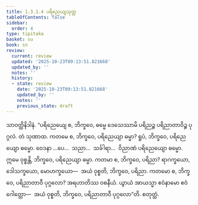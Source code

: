 ```yaml
---
title: 1.3.1.4 ပရိညေယျသုတ္တ
tableOfContents: false
sidebar:
  order: 4
type: tipitaka
basket: su
book: sn
review:
  current: review
  updated: '2025-10-23T09:13:51.821668'
  updated_by: ''
  notes: ''
  history:
  - state: review
    date: '2025-10-23T09:13:51.821668'
    updated_by: ''
    notes: ''
    previous_state: draft
---
```



<ReviewStatus review={frontmatter.review} showDetails={true} />

<HypothesisAnnotation frontmatter={frontmatter} />

<DynamicBreadcrumb />

<Division number="106" book="sn" e="ch" v="18" p="296">

<Paragraph number="664" book="sn">
သာဝတ္ထိနိဒါနံ. “ပရိညေယျေ စ, ဘိက္ခဝေ, ဓမ္မေ ဒေသေဿာမိ ပရိညဉ္စ ပရိညာတာဝိဉ္စ ပုဂ္ဂလံ. တံ သုဏာထ. ကတမေ စ, ဘိက္ခဝေ, ပရိညေယျာ ဓမ္မာ? ရူပံ, ဘိက္ခဝေ, ပရိညေယျော ဓမ္မော. ဝေဒနာ …ပေ…  သညာ…  သင်္ခါရာ…  ဝိညာဏံ ပရိညေယျော ဓမ္မော. ဣမေ ဝုစ္စန္တိ, ဘိက္ခဝေ, ပရိညေယျာ ဓမ္မာ. ကတမာ စ, ဘိက္ခဝေ, ပရိညာ? ရာဂက္ခယော, ဒေါသက္ခယော, မောဟက္ခယော—  အယံ ဝုစ္စတိ, ဘိက္ခဝေ, ပရိညာ. ကတမော စ, ဘိက္ခဝေ, ပရိညာတာဝီ ပုဂ္ဂလော? အရဟာတိဿ ဝစနီယံ. ယွာယံ အာယသ္မာ ဧဝံနာမော ဧဝံဂေါတ္တော—  အယံ ဝုစ္စတိ, ဘိက္ခဝေ, ပရိညာတာဝီ ပုဂ္ဂလော”တိ.

</Paragraph>
</Division>

<Paragraph number="665" type="center" book="sn">
စတုတ္ထံ.
</Paragraph>
